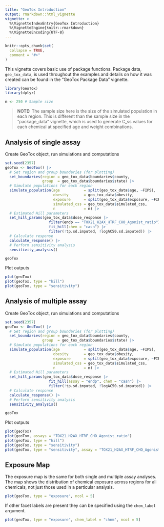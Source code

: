 ```yaml
---
title: "GeoTox Introduction"
output: rmarkdown::html_vignette
vignette: >
  %\VignetteIndexEntry{GeoTox Introduction}
  %\VignetteEngine{knitr::rmarkdown}
  %\VignetteEncoding{UTF-8}
---
```


```r
knitr::opts_chunk$set(
  collapse = TRUE,
  comment = "#>"
)
```

This vignette covers basic use of package functions. Package data, `geo_tox_data`, is used throughout the examples and details on how it was created can be found in the "GeoTox Package Data" vignette.

```r
library(GeoTox)
library(dplyr)

n <- 250 # Sample size
```

> **NOTE:** The sample size here is the size of the simulated population in each region. This is different than the sample size in the "package_data" vignette, which is used to generate C_ss values for each chemical at specified age and weight combinations.

## Analysis of single assay

Create GeoTox object, run simulations and computations

```r
set.seed(2357)
geoTox <- GeoTox() |> 
  # Set region and group boundaries (for plotting)
  set_boundaries(region = geo_tox_data$boundaries$county,
                 group  = geo_tox_data$boundaries$state) |> 
  # Simulate populations for each region
  simulate_population(age           = split(geo_tox_data$age, ~FIPS),
                      obesity       = geo_tox_data$obesity,
                      exposure      = split(geo_tox_data$exposure, ~FIPS),
                      simulated_css = geo_tox_data$simulated_css,
                      n             = n) |> 
  # Estimated Hill parameters
  set_hill_params(geo_tox_data$dose_response |>
                    filter(endp == "TOX21_H2AX_HTRF_CHO_Agonist_ratio") |>
                    fit_hill(chem = "casn") |> 
                    filter(!tp.sd.imputed, !logAC50.sd.imputed)) |>
  # Calculate response
  calculate_response() |>
  # Perform sensitivity analysis
  sensitivity_analysis()

geoTox
```

Plot outputs

```r
plot(geoTox)
plot(geoTox, type = "hill")
plot(geoTox, type = "sensitivity")
```

## Analysis of multiple assay

Create GeoTox object, run simulations and computations

```r
set.seed(2357)
geoTox <- GeoTox() |> 
  # Set region and group boundaries (for plotting)
  set_boundaries(region = geo_tox_data$boundaries$county,
                 group  = geo_tox_data$boundaries$state) |> 
  # Simulate populations for each region
  simulate_population(age           = split(geo_tox_data$age, ~FIPS),
                      obesity       = geo_tox_data$obesity,
                      exposure      = split(geo_tox_data$exposure, ~FIPS),
                      simulated_css = geo_tox_data$simulated_css,
                      n             = n) |> 
  # Estimated Hill parameters
  set_hill_params(geo_tox_data$dose_response |>
                    fit_hill(assay = "endp", chem = "casn") |> 
                    filter(!tp.sd.imputed, !logAC50.sd.imputed)) |>
  # Calculate response
  calculate_response() |>
  # Perform sensitivity analysis
  sensitivity_analysis()

geoTox
```

Plot outputs

```r
plot(geoTox)
plot(geoTox, assays = "TOX21_H2AX_HTRF_CHO_Agonist_ratio")
plot(geoTox, type = "hill")
plot(geoTox, type = "sensitivity")
plot(geoTox, type = "sensitivity", assay = "TOX21_H2AX_HTRF_CHO_Agonist_ratio")
```

## Exposure Map

The exposure map is the same for both single and multiple assay analyses. The map shows the distribution of chemical exposure across regions for all chemicals, not just those used in a particular analysis.

```r
plot(geoTox, type = "exposure", ncol = 5)
```

If other facet labels are present they can be specified using the `chem_label` argument.

```r
plot(geoTox, type = "exposure", chem_label = "chnm", ncol = 5)
```
